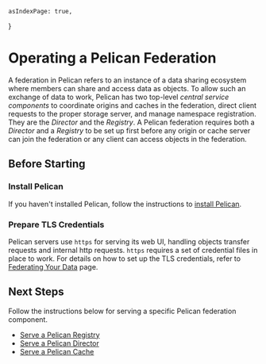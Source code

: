 	asIndexPage: true,
}


# Operating a Pelican Federation

A federation in Pelican refers to an instance of a data sharing ecosystem where members can share and access data as objects. To
allow such an exchange of data to work, Pelican has two top-level *central service components* to coordinate origins and caches in the
federation, direct client requests to the proper storage server, and manage namespace registration. They are the *Director* and the *Registry*.
A Pelican federation requires both a *Director* and a *Registry* to be set up first before any origin or cache server can join
the federation or any client can access objects in the federation.

## Before Starting

### Install Pelican

If you haven't installed Pelican, follow the instructions to [install Pelican](/install.mdx).

### Prepare TLS Credentials

Pelican servers use `https` for serving its web UI, handling objects transfer requests and internal http requests. `https` requires a set of credential files in place to work. For details on how to set up the TLS credentials, refer to [Federating Your Data](./federating-your-data.mdx#prepare-tls-credentials) page.


## Next Steps

Follow the instructions below for serving a specific Pelican federation component.

* [Serve a Pelican Registry](./operating-a-federation/registry.mdx)
* [Serve a Pelican Director](./operating-a-federation/director.mdx)
* [Serve a Pelican Cache](./operating-a-federation/cache.mdx)
